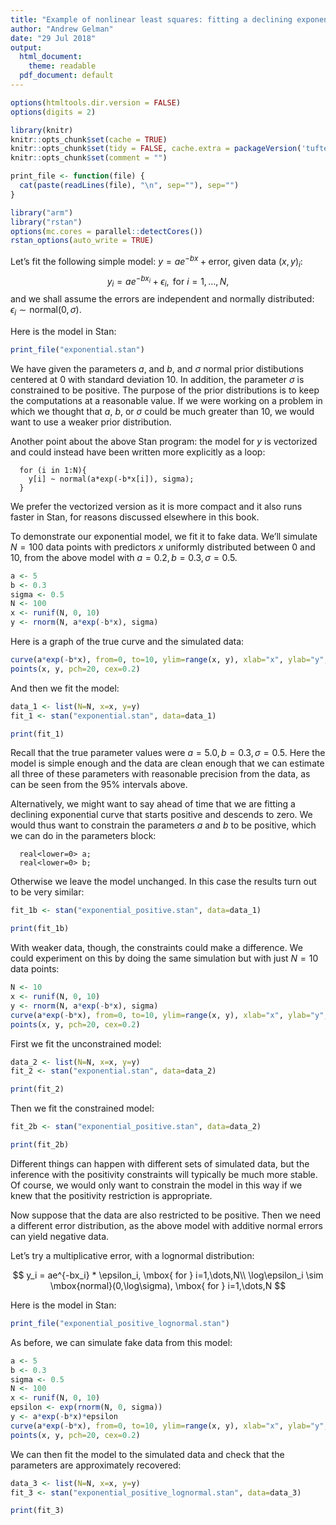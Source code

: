 ```yaml
---
title: "Example of nonlinear least squares: fitting a declining exponential"
author: "Andrew Gelman"
date: "29 Jul 2018"
output:
  html_document:
    theme: readable
  pdf_document: default
---
```


```r
options(htmltools.dir.version = FALSE)
options(digits = 2)

library(knitr)
knitr::opts_chunk$set(cache = TRUE)
knitr::opts_chunk$set(tidy = FALSE, cache.extra = packageVersion('tufte'))
knitr::opts_chunk$set(comment = "")

print_file <- function(file) {
  cat(paste(readLines(file), "\n", sep=""), sep="")
}

library("arm")
library("rstan")
options(mc.cores = parallel::detectCores())
rstan_options(auto_write = TRUE)
```

Let's fit the following simple model:  $y = ae^{-bx} + \mbox{error}$, given data $(x,y)_i$:
$$
y_i = ae^{-bx_i} + \epsilon_i, \mbox{ for } i=1,\dots,N,
$$
and we shall assume the errors are independent and normally distributed:  $\epsilon_i \sim \mbox{normal}(0,\sigma)$.

Here is the model in Stan:

```r
print_file("exponential.stan")
```

We have given the parameters $a$, and $b$, and $\sigma$  normal prior distibutions centered at 0 with standard deviation 10.  In addition, the parameter $\sigma$ is constrained to be positive.  The purpose of the prior distributions is to keep the computations at a reasonable value.  If we were working on a problem in which we thought that $a$, $b$, or $\sigma$ could be much greater than 10, we would want to use a weaker prior distribution.

Another point about the above Stan program:  the model for $y$ is vectorized and could instead have been written more explicitly as a loop:
```
  for (i in 1:N){
    y[i] ~ normal(a*exp(-b*x[i]), sigma);
  }
```
We prefer the vectorized version as it is more compact and it also runs faster in Stan, for reasons discussed elsewhere in this book.

To demonstrate our exponential model, we fit it to fake data.  We'll simulate $N=100$ data points with predictors $x$ uniformly distributed between 0 and 10, from the above model with $a=0.2, b=0.3, \sigma=0.5$.

```r
a <- 5
b <- 0.3
sigma <- 0.5
N <- 100
x <- runif(N, 0, 10)
y <- rnorm(N, a*exp(-b*x), sigma)
```

Here is a graph of the true curve and the simulated data:

```r
curve(a*exp(-b*x), from=0, to=10, ylim=range(x, y), xlab="x", ylab="y", bty="l", main="Data and true model", cex.main=1)
points(x, y, pch=20, cex=0.2)
```

And then we fit the model:

```r
data_1 <- list(N=N, x=x, y=y)
fit_1 <- stan("exponential.stan", data=data_1)
```
```r
print(fit_1)
```

Recall that the true parameter values were $a=5.0, b=0.3, \sigma=0.5$.  Here the model is simple enough and the data are clean enough that we can estimate all three of these parameters with reasonable precision from the data, as can be seen from the 95\% intervals above.

Alternatively, we might want to say ahead of time that we are fitting a declining exponential curve that starts positive and descends to zero. We would thus want to constrain the parameters $a$ and $b$ to be positive, which we can do in the parameters block:

```
  real<lower=0> a;
  real<lower=0> b;
```

Otherwise we leave the model unchanged.  In this case the results turn out to be very similar:

```r
fit_1b <- stan("exponential_positive.stan", data=data_1)
```
```r
print(fit_1b)
```

With weaker data, though, the constraints could make a difference.  We could experiment on this by doing the same simulation but with just $N=10$ data points:

```r
N <- 10
x <- runif(N, 0, 10)
y <- rnorm(N, a*exp(-b*x), sigma)
curve(a*exp(-b*x), from=0, to=10, ylim=range(x, y), xlab="x", ylab="y", bty="l", main="Just 10 data points", cex.main=1)
points(x, y, pch=20, cex=0.2)
```

First we fit the unconstrained model:

```r
data_2 <- list(N=N, x=x, y=y)
fit_2 <- stan("exponential.stan", data=data_2)
```
```r
print(fit_2)
```

Then we fit the constrained model:

```r
fit_2b <- stan("exponential_positive.stan", data=data_2)
```
```r
print(fit_2b)
```

Different things can happen with different sets of simulated data, but the inference with the positivity constraints will typically be much more stable.  Of course, we would only want to constrain the model in this way if we knew that the positivity restriction is appropriate.

Now suppose that the data are also restricted to be positive.  Then we need a different error distribution, as the above model with additive normal errors can yield negative data.

Let's try a multiplicative error, with a lognormal distribution:

$$
y_i = ae^{-bx_i} * \epsilon_i, \mbox{ for } i=1,\dots,N\\
\log\epsilon_i \sim \mbox{normal}(0,\log\sigma), \mbox{ for } i=1,\dots,N
$$

Here is the model in Stan:

```r
print_file("exponential_positive_lognormal.stan")
```

As before, we can simulate fake data from this model:
```r
a <- 5
b <- 0.3
sigma <- 0.5
N <- 100
x <- runif(N, 0, 10)
epsilon <- exp(rnorm(N, 0, sigma))
y <- a*exp(-b*x)*epsilon
curve(a*exp(-b*x), from=0, to=10, ylim=range(x, y), xlab="x", ylab="y", bty="l", main="Data and true model", cex.main=1)
points(x, y, pch=20, cex=0.2)
```

We can then fit the model to the simulated data and check that the parameters are approximately recovered:

```r
data_3 <- list(N=N, x=x, y=y)
fit_3 <- stan("exponential_positive_lognormal.stan", data=data_3)
```
```r
print(fit_3)
```
